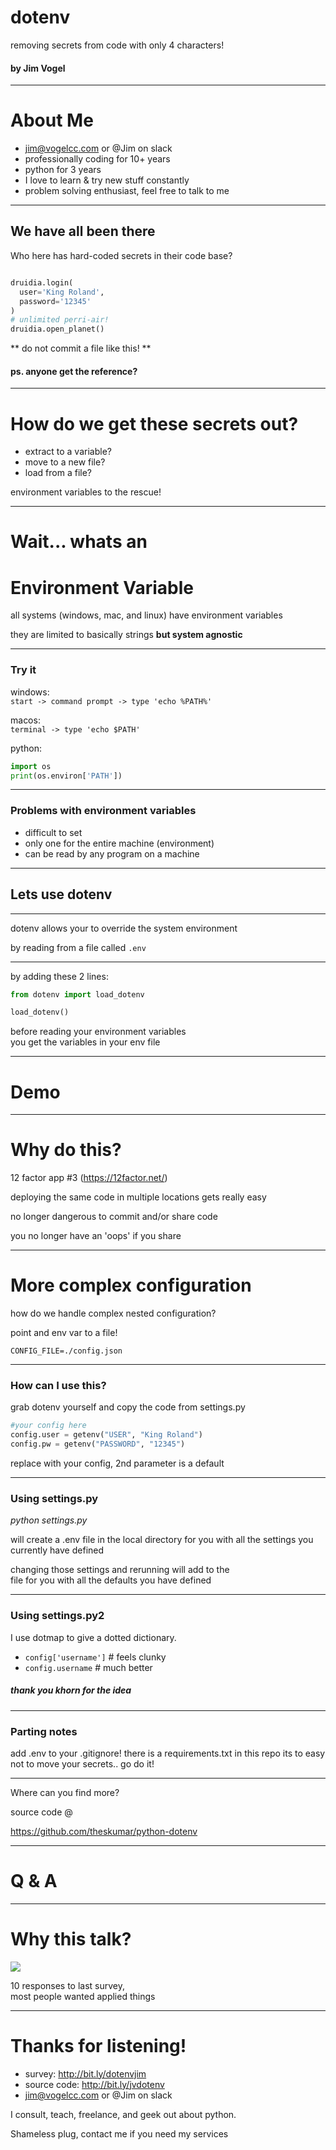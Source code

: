 
# dotenv

removing secrets from code with only 4 characters!

#### by Jim Vogel

---

# About Me

- jim@vogelcc.com or @Jim on slack
- professionally coding for 10+ years
- python for 3 years
- I love to learn & try new stuff constantly
- problem solving enthusiast, feel free to talk to me

---

## We have all been there

Who here has hard-coded secrets in their code base?

```python

druidia.login(
  user='King Roland',
  password='12345'
)
# unlimited perri-air!
druidia.open_planet()

```

** do not commit a file like this! **

#### ps. anyone get the reference?

---

# How do we get these secrets out?

- extract to a variable?
- move to a new file?
- load from a file?

environment variables to the rescue!

---

# Wait... whats an

# Environment Variable

all systems (windows, mac, and linux) have environment variables

they are limited to basically strings **but system agnostic**

---

### Try it

windows:  
`start -> command prompt -> type 'echo %PATH%'`

macos:  
`terminal -> type 'echo $PATH'`

python:

```python
import os
print(os.environ['PATH'])

```

---

### Problems with environment variables

- difficult to set
- only one for the entire machine (environment)
- can be read by any program on a machine

---

## Lets use dotenv

---

dotenv allows your to override the system environment

by reading from a file called `.env`

---

by adding these 2 lines:

```python
from dotenv import load_dotenv

load_dotenv()
```

before reading your environment variables  
you get the variables in your env file

---

# Demo

---

# Why do this?

12 factor app #3 (https://12factor.net/)

deploying the same code in multiple locations gets really easy

no longer dangerous to commit and/or share code

you no longer have an 'oops' if you share

---

# More complex configuration

how do we handle complex nested configuration?

point and env var to a file!

`CONFIG_FILE=./config.json`

---

### How can I use this?

grab dotenv yourself and copy the code from settings.py

```python
#your config here
config.user = getenv("USER", "King Roland")
config.pw = getenv("PASSWORD", "12345")

```

replace with your config, 2nd parameter is a default

---

### Using settings.py

_python settings.py_

will create a .env file in the local directory for you with all the settings you currently have defined

changing those settings and rerunning will add to the  
file for you with all the defaults you have defined

---

### Using settings.py2

I use dotmap to give a dotted dictionary.

- `config['username']` # feels clunky
- `config.username` # much better

##### _thank you khorn for the idea_

---

### Parting notes

add .env to your .gitignore!
there is a requirements.txt in this repo
its to easy not to move your secrets.. go do it!

---

Where can you find more?

source code @

https://github.com/theskumar/python-dotenv

---

# Q & A

---

# Why this talk?

<img src="./last_survey.png" />

10 responses to last survey,  
most people wanted applied things

---

# Thanks for listening!

- survey: http://bit.ly/dotenvjim
- source code: http://bit.ly/jvdotenv
- jim@vogelcc.com or @Jim on slack

I consult, teach, freelance, and geek out about python.

Shameless plug,
contact me if you need my services
